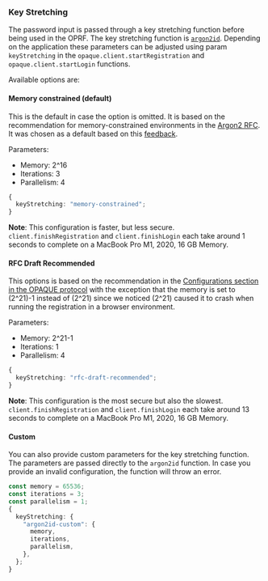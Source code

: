 ### Key Stretching

The password input is passed through a key stretching function before being used in the OPRF. The key stretching function is [`argon2id`](https://www.rfc-editor.org/rfc/rfc9106.html). Depending on the application these parameters can be adjusted using param `keyStretching` in the `opaque.client.startRegistration` and `opaque.client.startLogin` functions.

Available options are:

#### Memory constrained (default)

This is the default in case the option is omitted. It is based on the recommendation for memory-constrained environments in the [Argon2 RFC](https://www.rfc-editor.org/rfc/rfc9106.html#section-4-6.2). It was chosen as a default based on this [feedback](https://github.com/cfrg/draft-irtf-cfrg-opaque/issues/467#issuecomment-2489262322).

Parameters:

- Memory: 2^16
- Iterations: 3
- Parallelism: 4

```ts
{
  keyStretching: "memory-constrained";
}
```

**Note**: This configuration is faster, but less secure. `client.finishRegistration` and `client.finishLogin` each take around 1 seconds to complete on a MacBook Pro M1, 2020, 16 GB Memory.

#### RFC Draft Recommended

This options is based on the recommendation in the [Configurations section in the OPAQUE protocol](https://www.ietf.org/archive/id/draft-irtf-cfrg-opaque-17.html#name-configurations) with the exception that the memory is set to (2^21)-1 instead of (2^21) since we noticed (2^21) caused it to crash when running the registration in a browser environment.

Parameters:

- Memory: 2^21-1
- Iterations: 1
- Parallelism: 4

```ts
{
  keyStretching: "rfc-draft-recommended";
}
```

**Note**: This configuration is the most secure but also the slowest. `client.finishRegistration` and `client.finishLogin` each take around 13 seconds to complete on a MacBook Pro M1, 2020, 16 GB Memory.

#### Custom

You can also provide custom parameters for the key stretching function. The parameters are passed directly to the `argon2id` function. In case you provide an invalid configuration, the function will throw an error.

```ts
const memory = 65536;
const iterations = 3;
const parallelism = 1;
{
  keyStretching: {
    "argon2id-custom": {
      memory,
      iterations,
      parallelism,
    },
  };
}
```
